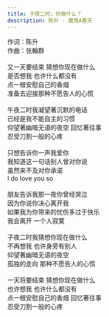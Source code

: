 ```yaml
---
title: 子夜二时，你做什么？
description: 陈升 - 魔鬼A春天
---
```


作词：陈升<br />作曲：张翰群<br /><br />又一天要结束 猜想你现在做什么<br />是否想我 也许什么都没有<br />点一根安慰自己的香烟<br />准备去迎接那种不愿告人的心慌<br /><br />午夜二时我凝望著沉默的电话<br />已经是我不能自主的习惯<br />仰望著幽暗无语的夜空 回忆著往事<br />忍受刀割一般的心疼<br /><br />只想告诉你一声我爱你<br />我知道这一句话别人曾对你说<br />虽然来不及对你承诺<br />I do love you so<br /><br />朋友告诉我那一夜你曾经哭泣<br />因为你说你决心离开我<br />如果我为你带来的忧伤多过于快乐<br />我会离开 一个人寂寞<br /><br />子夜二时我猜想你现在做什么<br />不再想我 也许身旁有别人<br />仰望著幽暗无语的夜空<br />孤独的走向 那种不愿告人的心慌<br /><br />一天将要结束 猜想你现在做什么<br />也许想我 也许什么都没有<br />点一根安慰自己的香烟 回忆著往事<br />忍受刀割一般的心疼